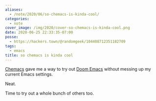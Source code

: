 ```yaml
---
aliases:
  - /note/2020/06/so-chemacs-is-kinda-cool/
categories:
  - note
cover_image: /img/2020/cover-so-chemacs-is-kinda-cool.png
date: 2020-06-25 22:33:35-07:00
posse:
  - https://hackers.town/@randomgeek/104408712351182709
tags:
  - emacs
title: so chemacs is kinda cool
---
```


[Chemacs]: https://github.com/plexus/chemacs
[Doom Emacs]: https://github.com/hlissner/doom-emacs

[Chemacs][] gave me a way to try out [Doom Emacs][] without messing up my current Emacs settings.

Neat.

Time to try out a whole bunch of others too.
